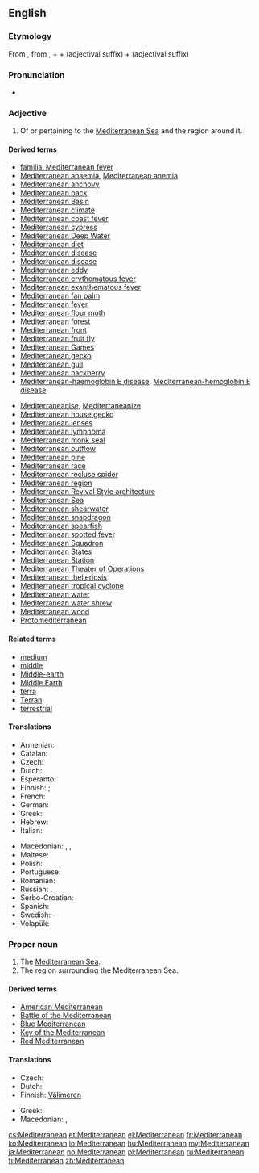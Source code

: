 ==English==

===Etymology===
From {{etyl|la}} {{term|Mediterraneanus|lang=la}}, from {{term|medius||middle|lang=la}}, + {{term|terra||earth, land|lang=la}} + {{term|-anus|lang=la}} (adjectival suffix) + {{term|-eanus|lang=la}} (adjectival suffix)

===Pronunciation===
* {{IPA|/mɛdɨtɚˈeɪniən/|lang=en}}

===Adjective===
{{en-adj}}

# Of or pertaining to the [[Mediterranean Sea]] and the region around it.

====Derived terms====
<!--Terms derived from the ADJECTIVE-->
{{rel-top|terms derived from ''Mediterranean (adjective)''}}
* [[familial Mediterranean fever]]
* [[Mediterranean anaemia]], [[Mediterranean anemia]]
* [[Mediterranean anchovy]]
* [[Mediterranean back]]
* [[Mediterranean Basin]]
* [[Mediterranean climate]]
* [[Mediterranean coast fever]]
* [[Mediterranean cypress]]
* [[Mediterranean Deep Water]]
* [[Mediterranean diet]]
* [[Mediterranean disease]]
* [[Mediterranean disease]]
* [[Mediterranean eddy]]
* [[Mediterranean erythematous fever]]
* [[Mediterranean exanthematous fever]]
* [[Mediterranean fan palm]]
* [[Mediterranean fever]]
* [[Mediterranean flour moth]]
* [[Mediterranean forest]]
* [[Mediterranean front]]
* [[Mediterranean fruit fly]]
* [[Mediterranean Games]]
* [[Mediterranean gecko]]
* [[Mediterranean gull]]
* [[Mediterranean hackberry]]
* [[Mediterranean-haemoglobin E disease]], [[Mediterranean-hemoglobin E disease]]
{{rel-mid}}
* [[Mediterraneanise]], [[Mediterraneanize]]
* [[Mediterranean house gecko]]
* [[Mediterranean lenses]]
* [[Mediterranean lymphoma]]
* [[Mediterranean monk seal]]
* [[Mediterranean outflow]]
* [[Mediterranean pine]]
* [[Mediterranean race]]
* [[Mediterranean recluse spider]]
* [[Mediterranean region]]
* [[Mediterranean Revival Style architecture]]
* [[Mediterranean Sea]]
* [[Mediterranean shearwater]]
* [[Mediterranean snapdragon]]
* [[Mediterranean spearfish]]
* [[Mediterranean spotted fever]]
* [[Mediterranean Squadron]]
* [[Mediterranean States]]
* [[Mediterranean Station]]
* [[Mediterranean Theater of Operations]]<!--"Theater" only; this is a US term-->
* [[Mediterranean theileriosis]]
* [[Mediterranean tropical cyclone]]
* [[Mediterranean water]]
* [[Mediterranean water shrew]]
* [[Mediterranean wood]]
* [[Protomediterranean]]
{{rel-bottom}}

====Related terms====
* [[medium]]
* [[middle]]
* [[Middle-earth]]
* [[Middle Earth]]
* [[terra]]
* [[Terran]]
* [[terrestrial]]

====Translations====
{{trans-top|Of or pertaining to the Mediterranean Sea and the region around it}}
* Armenian: {{t-|hy|միջերկրական|tr=miǰerkrakan}}
* Catalan: {{t-|ca|mediterrani}}
* Czech: {{t-|cs|středozemní}}
* Dutch: {{t+|nl|mediterraan}}
* Esperanto: {{t-|eo|mediteranea}}
* Finnish: {{t-|fi|välimerellinen}}; {{t+|fi|Välimeri|alt=Välimeren}} {{qualifier|genitive of proper noun}}
* French: {{t+|fr|méditerranéen}}
* German: {{t+|de|mediterran}}
* Greek: {{t+|el|μεσογειακός|m|tr=mesogeiakós}}
* Hebrew: {{t|he|ים תיכוני|tr=yám-tikhoní|sc=Hebr}}
* Italian: {{t+|it|mediterraneo}}
{{trans-mid}}
* Macedonian: {{t-|mk|медитерански|m|tr=mediteránski}}, {{t-|mk|средоземен|m|tr=sredózemen}},  {{t-|mk|средоземноморски|m|tr=sredozemnomórski}}
* Maltese: {{t-|mt|Mediterran|m}}
* Polish: {{t+|pl|śródziemnomorski}}
* Portuguese: {{t-|pt|mediterrânico}}
* Romanian: {{t-|ro|mediteranean|m|n}}
* Russian: {{t+|ru|средиземноморский}}, {{t-|ru|средиземный}}
* Serbo-Croatian: {{t-|sh|mediteran|m}}
* Spanish: {{t+|es|mediterráneo}}
* Swedish: {{t-|sv|medelhavs}}-
* Volapük: {{t-|vo|Zänodamelik}}
{{trans-bottom}}

===Proper noun===
{{en-proper noun}}

# The [[Mediterranean Sea]].
# The region surrounding the Mediterranean Sea.

====Derived terms====
<!--Terms derived from the NOUN-->
* [[American Mediterranean]]
* [[w:Battle of the Mediterranean|Battle of the Mediterranean]]
* [[Blue Mediterranean]]
* [[Key of the Mediterranean]]
* [[Red Mediterranean]]

====Translations====
{{trans-see|Mediterranean Sea}}

{{trans-top|region surrounding the Mediterranean Sea}}
* Czech: {{t-|cs|Středomoří|n}}
* Dutch: {{t+|nl|Middellandse Zee|n}}
* Finnish: [[Välimeri#Finnish|Välimeren]] {{t+|fi|alue}}
{{trans-mid}}
* Greek: {{t+|el|Μεσόγειος|f|tr=Mesógeios}}
* Macedonian: {{t-|mk|Медитеран|m|tr=Mediterán}},  {{t-|mk|Средоземје|n|tr=Sredózemje}}
{{trans-bottom}}

[[cs:Mediterranean]]
[[et:Mediterranean]]
[[el:Mediterranean]]
[[fr:Mediterranean]]
[[ko:Mediterranean]]
[[io:Mediterranean]]
[[hu:Mediterranean]]
[[my:Mediterranean]]
[[ja:Mediterranean]]
[[no:Mediterranean]]
[[pl:Mediterranean]]
[[ru:Mediterranean]]
[[fi:Mediterranean]]
[[zh:Mediterranean]]